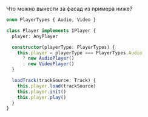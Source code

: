 Что можно вынести за фасад из примера ниже?

```ts
enum PlayerTypes { Audio, Video }

class Player implements IPlayer {
  player: AnyPlayer

  constructor(playerType: PlayerTypes) {
    this.player = playerType === PlayerTypes.Audio
      ? new AudioPlayer()
      : new VideoPlayer()
  }

  loadTrack(trackSource: Track) {
    this.player.load(trackSource)
    this.player.init()
    this.player.play()
  }
}
```
